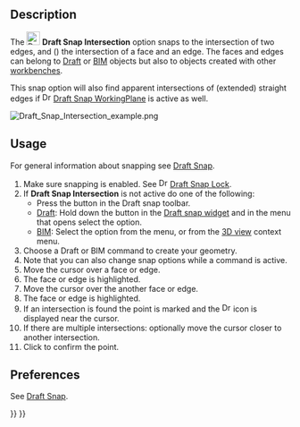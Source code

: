 <languages/>
<translate>

<!--T:10-->
{{Docnav
|[[Draft_Snap_Angle|Snap Angle]]
|[[Draft_Snap_Perpendicular|Snap Perpendicular]]
|[[Draft_Workbench|Draft]]
|IconL=Draft_Snap_Angle.svg
|IconR=Draft_Snap_Perpendicular.svg
|IconC=Workbench_Draft.svg
}}

<!--T:1-->
{{GuiCommand
|Name=Draft Snap Intersection
|MenuLocation=Snapping → Snap intersection
|Workbenches=[[Draft_Workbench|Draft]], [[BIM_Workbench|BIM]]
|SeeAlso=[[Draft_Snap|Draft Snap]], [[Draft_Snap_Lock|Draft Snap Lock]]
}}

== Description == <!--T:13--> 

<!--T:2-->
The [[Image:Draft_Snap_Intersection.svg|24px]] '''Draft Snap Intersection''' option snaps to the intersection of two edges, and ({{Version|1.1}}) the intersection of a face and an edge. The faces and edges can belong to [[Draft_Workbench|Draft]] or [[BIM_Workbench|BIM]] objects but also to objects created with other [[Workbenches|workbenches]].

<!--T:18-->
This snap option will also find apparent intersections of (extended) straight edges if [[Image:Draft_Snap_WorkingPlane.svg|16px]] [[Draft_Snap_WorkingPlane|Draft Snap WorkingPlane]] is active as well.

</translate>
[[Image:Draft_Snap_Intersection_example.png]]
<translate>
<!--T:8-->
{{Caption|Snapping the second point of a line to the intersection of two edges}}

== Usage == <!--T:14--> 

<!--T:15-->
For general information about snapping see [[Draft_Snap|Draft Snap]].

<!--T:3-->
# Make sure snapping is enabled. See [[Image:Draft_Snap_Lock.svg|16px]] [[Draft_Snap_Lock|Draft Snap Lock]].
# If '''Draft Snap Intersection''' is not active do one of the following:
#* Press the {{Button|[[Image:Draft_Snap_Intersection.svg|16px]] [[Draft_Snap_Intersection|Snap intersection]]}} button in the Draft snap toolbar.
#* [[Draft_Workbench|Draft]]: Hold down the {{Button|[[Image:Draft_Snap_Lock.svg|x16px]][[Image:Toolbar_flyout_arrow.svg|x16px]]}} button in the [[Draft_snap_widget|Draft snap widget]] and in the menu that opens select the {{MenuCommand|[[Image:Draft_Snap_Intersection.svg|16px]] Snap intersection}} option.
#* [[BIM_Workbench|BIM]]: Select the {{MenuCommand|Snapping → [[Image:Draft_Snap_Intersection.svg|16px]] Snap intersection}} option from the menu, or from the [[3D_view|3D view]] context menu.
# Choose a Draft or BIM command to create your geometry.
# Note that you can also change snap options while a command is active.
# Move the cursor over a face or edge.
# The face or edge is highlighted.
# Move the cursor over the another face or edge.
# The face or edge is highlighted.
# If an intersection is found the point is marked and the [[Image:Draft_Snap_Intersection.svg|16px]] icon is displayed near the cursor.
# If there are multiple intersections: optionally move the cursor closer to another intersection.
# Click to confirm the point.

== Preferences == <!--T:16-->

<!--T:17-->
See [[Draft_Snap#Preferences|Draft Snap]].


<!--T:9-->
{{Docnav
|[[Draft_Snap_Angle|Snap Angle]]
|[[Draft_Snap_Perpendicular|Snap Perpendicular]]
|[[Draft_Workbench|Draft]]
|IconL=Draft_Snap_Angle.svg
|IconR=Draft_Snap_Perpendicular.svg
|IconC=Workbench_Draft.svg
}}

</translate>
{{Draft Tools navi{{#translation:}}}}
{{Userdocnavi{{#translation:}}}}